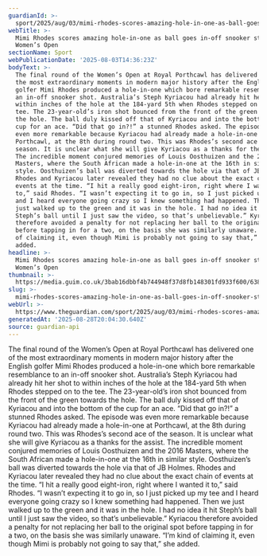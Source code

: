```yaml
---
guardianId: >-
  sport/2025/aug/03/mimi-rhodes-scores-amazing-hole-in-one-as-ball-goes-in-off-snooker-style-at-womens-open
webTitle: >-
  Mimi Rhodes scores amazing hole-in-one as ball goes in-off snooker style at
  Women’s Open
sectionName: Sport
webPublicationDate: '2025-08-03T14:36:23Z'
bodyText: >-
  The final round of the Women’s Open at Royal Porthcawl has delivered one of
  the most extraordinary moments in modern major history after the English
  golfer Mimi Rhodes produced a hole-in-one which bore remarkable resemblance to
  an in-off snooker shot. Australia’s Steph Kyriacou had already hit her shot to
  within inches of the hole at the 184-yard 5th when Rhodes stepped on to the
  tee. The 23-year-old’s iron shot bounced from the front of the green towards
  the hole. The ball duly kissed off that of Kyriacou and into the bottom of the
  cup for an ace. “Did that go in?!” a stunned Rhodes asked. The episode was
  even more remarkable because Kyriacou had already made a hole-in-one at
  Porthcawl, at the 8th during round two. This was Rhodes’s second ace of the
  season. It is unclear what she will give Kyriacou as a thanks for the assist.
  The incredible moment conjured memories of Louis Oosthuizen and the 2016
  Masters, where the South African made a hole-in-one at the 16th in similar
  style. Oosthuizen’s ball was diverted towards the hole via that of JB Holmes.
  Rhodes and Kyriacou later revealed they had no clue about the exact chain of
  events at the time. “I hit a really good eight-iron, right where I wanted it
  to,” said Rhodes. “I wasn’t expecting it to go in, so I just picked up my tee
  and I heard everyone going crazy so I knew something had happened. Then we
  just walked up to the green and it was in the hole. I had no idea it hit
  Steph’s ball until I just saw the video, so that’s unbelievable.” Kyriacou
  therefore avoided a penalty for not replacing her ball to the original spot
  before tapping in for a two, on the basis she was similarly unaware. “I’m kind
  of claiming it, even though Mimi is probably not going to say that,” she
  added.
headline: >-
  Mimi Rhodes scores amazing hole-in-one as ball goes in-off snooker style at
  Women’s Open
thumbnail: >-
  https://media.guim.co.uk/3bab16dbbf4b744948f37d8fb148301fd933f600/638_356_3395_2715/500.jpg
slug: >-
  mimi-rhodes-scores-amazing-hole-in-one-as-ball-goes-in-off-snooker-style-at-womens-open
webUrl: >-
  https://www.theguardian.com/sport/2025/aug/03/mimi-rhodes-scores-amazing-hole-in-one-as-ball-goes-in-off-snooker-style-at-womens-open
generatedAt: '2025-08-28T20:04:30.640Z'
source: guardian-api
---
```

The final round of the Women’s Open at Royal Porthcawl has delivered one of the most extraordinary moments in modern major history after the English golfer Mimi Rhodes produced a hole-in-one which bore remarkable resemblance to an in-off snooker shot. Australia’s Steph Kyriacou had already hit her shot to within inches of the hole at the 184-yard 5th when Rhodes stepped on to the tee. The 23-year-old’s iron shot bounced from the front of the green towards the hole. The ball duly kissed off that of Kyriacou and into the bottom of the cup for an ace. “Did that go in?!” a stunned Rhodes asked. The episode was even more remarkable because Kyriacou had already made a hole-in-one at Porthcawl, at the 8th during round two. This was Rhodes’s second ace of the season. It is unclear what she will give Kyriacou as a thanks for the assist. The incredible moment conjured memories of Louis Oosthuizen and the 2016 Masters, where the South African made a hole-in-one at the 16th in similar style. Oosthuizen’s ball was diverted towards the hole via that of JB Holmes. Rhodes and Kyriacou later revealed they had no clue about the exact chain of events at the time. “I hit a really good eight-iron, right where I wanted it to,” said Rhodes. “I wasn’t expecting it to go in, so I just picked up my tee and I heard everyone going crazy so I knew something had happened. Then we just walked up to the green and it was in the hole. I had no idea it hit Steph’s ball until I just saw the video, so that’s unbelievable.” Kyriacou therefore avoided a penalty for not replacing her ball to the original spot before tapping in for a two, on the basis she was similarly unaware. “I’m kind of claiming it, even though Mimi is probably not going to say that,” she added.
